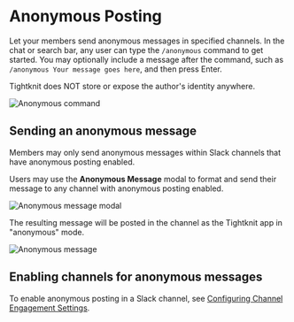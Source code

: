 
# Anonymous Posting

Let your members send anonymous messages in specified channels. In the chat or search bar, any user can type the `/anonymous` command to get started. You may optionally include a message after the command, such as `/anonymous Your message goes here`, and then press Enter.

<Callout>
  Tightknit does NOT store or expose the author's identity anywhere.
</Callout>

![Anonymous command](/member-engagement/anonymous-posting/anonymous-command.png)

## Sending an anonymous message

<Callout type="info">
  Members may only send anonymous messages within Slack channels that have
  anonymous posting enabled.
</Callout>

Users may use the **Anonymous Message** modal to format and send their message to any channel with anonymous posting enabled.

![Anonymous message modal](/member-engagement/anonymous-posting/anonymous-message-modal.png)

The resulting message will be posted in the channel as the Tightknit app in "anonymous" mode.

![Anonymous message](/member-engagement/anonymous-posting/anonymous-message.png)

## Enabling channels for anonymous messages

To enable anonymous posting in a Slack channel, see [Configuring Channel Engagement Settings](/channels-and-feeds/engagement-settings).
